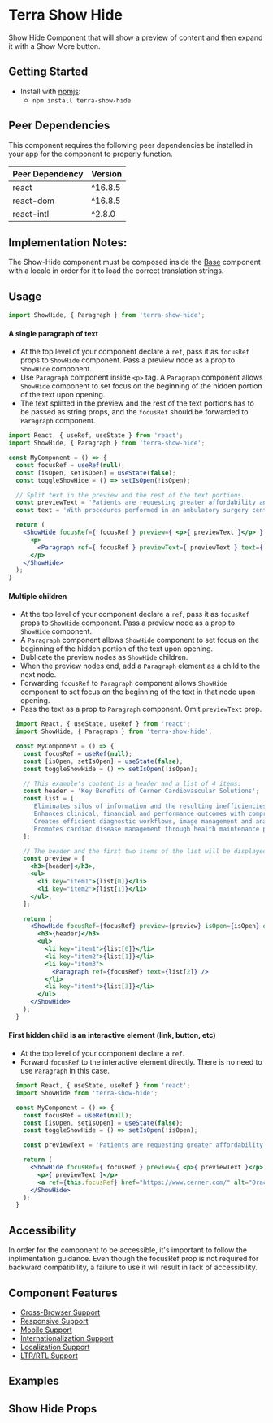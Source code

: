 


<Badge />

# Terra Show Hide

Show Hide Component that will show a preview of content and then expand it with a Show More button.

## Getting Started

- Install with [npmjs](https://www.npmjs.com):
  - `npm install terra-show-hide`

<!-- AUTO-GENERATED-CONTENT:START Peer Dependencies -->
## Peer Dependencies

This component requires the following peer dependencies be installed in your app for the component to properly function.

| Peer Dependency | Version |
|-|-|
| react | ^16.8.5 |
| react-dom | ^16.8.5 |
| react-intl | ^2.8.0 |

<!-- AUTO-GENERATED-CONTENT:END -->

## Implementation Notes:

The Show-Hide component must be composed inside the [Base][1] component with a locale in order for it to load the correct translation strings.

[1]: https://engineering.cerner.com/terra-core/components/terra-base/base/base

## Usage

```jsx
import ShowHide, { Paragraph } from 'terra-show-hide';
```

#### A single paragraph of text
  - At the top level of your component declare a `ref`, pass it as `focusRef` props to `ShowHide` component. Pass a preview node as a prop to `ShowHide` component.
  - Use `Paragraph` component inside `<p>` tag. A `Paragraph` component allows `ShowHide` component to set focus on the beginning of the hidden portion of the text upon opening. 
  - The text splitted in the preview and the rest of the text portions has to be passed as string props, and the `focusRef` should be forwarded to `Paragraph` component.

  ```jsx
  import React, { useRef, useState } from 'react';
  import ShowHide, { Paragraph } from 'terra-show-hide';

  const MyComponent = () => {
    const focusRef = useRef(null);
    const [isOpen, setIsOpen] = useState(false);
    const toggleShowHide = () => setIsOpen(!isOpen);

    // Split text in the preview and the rest of the text portions.
    const previewText = 'Patients are requesting greater affordability and efficiency in healthcare.';
    const text = 'With procedures performed in an ambulatory surgery center costing up to 60% less compared to a hospital outpatient department (1), the demand for these facilities is increasing.';

    return (
      <ShowHide focusRef={ focusRef } preview={ <p>{ previewText }</p> } isOpen={isOpen} onChange={toggleShowHide} >
        <p>
          <Paragraph ref={ focusRef } previewText={ previewText } text={ text } />
        </p>
      </ShowHide>
    );
  }
  ```

#### Multiple children
  - At the top level of your component declare a `ref`, pass it as `focusRef` props to `ShowHide` component. Pass a preview node as a prop to `ShowHide` component.
  - A `Paragraph` component allows `ShowHide` component to set focus on the beginning of the hidden portion of the text upon opening. 
  - Dublicate the preview nodes as `ShowHide` children.
  - When the preview nodes end, add a `Paragraph` element as a child to the next node. 
  - Forwarding `focusRef` to `Paragraph` component allows `ShowHide` component to set focus on the beginning of the text in that node upon opening.
  - Pass the text as a prop to `Paragraph` component. Omit `previewText` prop.

  ```jsx
    import React, { useState, useRef } from 'react';
    import ShowHide, { Paragraph } from 'terra-show-hide';

    const MyComponent = () => {
      const focusRef = useRef(null);
      const [isOpen, setIsOpen] = useState(false);
      const toggleShowHide = () => setIsOpen(!isOpen);

      // This example's content is a header and a list of 4 items.
      const header = 'Key Benefits of Cerner Cardiovascular Solutions';
      const list = [
        'Eliminates silos of information and the resulting inefficiencies with a unified EHR and cardiovascular system',
        'Enhances clinical, financial and performance outcomes with comprehensive procedural documentation',
        'Creates efficient diagnostic workflows, image management and analysis',
        'Promotes cardiac disease management through health maintenance protocols',
      ];

      // The header and the first two items of the list will be displayed in preview portion.
      const preview = [
        <h3>{header}</h3>,
        <ul>
          <li key="item1">{list[0]}</li>
          <li key="item2">{list[1]}</li>
        </ul>,
      ];

      return (
        <ShowHide focusRef={focusRef} preview={preview} isOpen={isOpen} onChange={toggleShowHide} >
          <h3>{header}</h3>
          <ul>
            <li key="item1">{list[0]}</li>
            <li key="item2">{list[1]}</li>
            <li key="item3">
              <Paragraph ref={focusRef} text={list[2]} />
            </li>
            <li key="item4">{list[3]}</li>
          </ul>
        </ShowHide>
      );
    }
  ```

#### First hidden child is an interactive element (link, button, etc)
  - At the top level of your component declare a `ref`.
  - Forward `focusRef` to the interactive element directly. There is no need to use `Paragraph` in this case.

  ```jsx
    import React, { useState, useRef } from 'react';
    import ShowHide from 'terra-show-hide';

    const MyComponent = () => {
      const focusRef = useRef(null);
      const [isOpen, setIsOpen] = useState(false);
      const toggleShowHide = () => setIsOpen(!isOpen);

      const previewText = 'Patients are requesting greater affordability and efficiency in healthcare.';

      return (
        <ShowHide focusRef={ focusRef } preview={ <p>{ previewText }</p> } isOpen={isOpen} onChange={toggleShowHide} >
          <p>{ previewText }</p>
          <a ref={this.focusRef} href="https://www.cerner.com/" alt="Oracle Cerner">Oracle Cerner</a>
        </ShowHide>
      );
    }
  ```

## Accessibility

<Notice variant="important" ariaLevel="3">

In order for the component to be accessible, it's important to follow the inplimentation guidance. Even though the focusRef prop is not required for backward compatibility, a failure to use it will result in lack of accessibility.

</Notice>

## Component Features

* [Cross-Browser Support](https://engineering.cerner.com/terra-ui/about/terra-ui/component-standards#cross-browser-support)
* [Responsive Support](https://engineering.cerner.com/terra-ui/about/terra-ui/component-standards#responsive-support)
* [Mobile Support](https://engineering.cerner.com/terra-ui/about/terra-ui/component-standards#mobile-support)
* [Internationalization Support](https://engineering.cerner.com/terra-ui/about/terra-ui/component-standards#internationalization-i18n)
* [Localization Support](https://engineering.cerner.com/terra-ui/about/terra-ui/component-standards#internationalization-i18n)
* [LTR/RTL Support](https://engineering.cerner.com/terra-ui/about/terra-ui/component-standards#ltr--rtl)

## Examples
<DefaultShowHide title="Default ShowHide" />
<CustomButtonTextShowHide title="Custom Button Text ShowHide" />
<LinkShowHide title="ShowHide with a Link" />
<InitiallyOpenShowHide title="Initially Open ShowHide" />
<ButtonAlignCenterShowHide title="Button Align Center ShowHide" />
<ButtonAlignRightShowHide title="Button Align Right ShowHide" />
<NoPreviewShowHide title="No Preview ShowHide" />
<NoFocusRefShowHide title="No focusRef ShowHide" description="Note: omitting focusRef is possible for backward compatibility. In this case the focus will be set to the content container. Hovewer, it does not provide full accessibility." />

## Show Hide Props
<ShowHidePropsTable />
